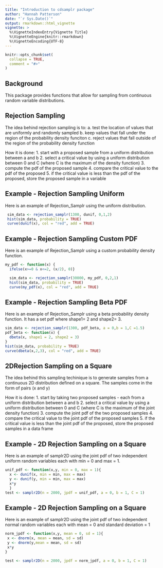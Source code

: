```yaml
---
title: "Introduction to cdsamplr package"
author: "Hannah Patterson"
date: "`r Sys.Date()`"
output: rmarkdown::html_vignette
vignette: >
  %\VignetteIndexEntry{Vignette Title}
  %\VignetteEngine{knitr::rmarkdown}
  %\VignetteEncoding{UTF-8}
---
```


```r
knitr::opts_chunk$set(
  collapse = TRUE,
  comment = "#>"
)
```



## Background
This package provides functions that allow for sampling from continuous random variable distributions.

## Rejection Sampling
The idea behind rejection sampling is to:
a. test the location of values that are uniformly and randomly sampled 
b. keep values that fall under the region of the probability density funciton
c. reject values that fall outside of the region of the probability density function

How it is done:
1. start with a proposed sample from a uniform distribution between a and b
2. select a critical value by using a uniform distribution between 0 and C (where C is the maximum of the density function)
3. compute the pdf of the proposed sample 
4. compare the critical value to the pdf of the proposed
5. if the critical value is less than the pdf of the proposed, store the proposed sample in a variable 

## Example - Rejection Sampling Uniform 

Here is an example of Rejection_Samplr using the uniform distribution.

```r
 sim_data <- rejection_samplr(1300, dunif, 0,1,2)
 hist(sim_data, probability = TRUE)
 curve(dunif(x), col = "red", add = TRUE)
```

## Example - Rejection Sampling Custom PDF

Here is an example of Rejection_Samplr using a custom probability density function. 

```r
my_pdf <- function(x) {
  ifelse(x>=0 & x<=2, (x/2), 0)}

  sim_data <- rejection_samplr(30000, my_pdf, 0,2,1)
  hist(sim_data, probability = TRUE)
  curve(my_pdf(x), col = "red", add = TRUE)
```

## Example - Rejection Sampling Beta PDF

Here is an example of Rejection_Samplr using a beta probability density function. It has a set pdf where shape1= 2 and shape2= 3.

```r
sim_data <- rejection_samplr(1300, pdf_beta, a = 0,b = 1,C =1.5)
pdf_beta <- function(x) {
  dbeta(x, shape1 = 2, shape2 = 3)
}
hist(sim_data, probability = TRUE)
curve(dbeta(x,2,3), col = "red", add = TRUE)
```

## 2DRejection Sampling on a Square
The idea behind this sampling techinique is to generate samples from a continuous 2D distribution defined on a square.
The samples come in the form of pairs (x and y)

How it is done:
1. start by taking two proposed samples - each from a uniform distribution between a and b
2. select a critical value by using a uniform distribution between 0 and C (where C is the maximum of the joint density function)
3. compute the joint pdf of the two proposed samples
4. compare the critical value to the joint pdf of the proposed samples
5. if the critical value is less than the joint pdf of the proposed, store the proposed samples in a data frame 

## Example - 2D Rejection Sampling on a Square
Here is an example of samplr2D using the joint pdf of
two independent uniform random variables each with min = 0 and max = 1.
```r
unif_pdf <- function(x,y, min = 0, max = 1){
  x <- dunif(x, min = min, max = max)
  y <- dunif(y, min = min, max = max)
  x*y
  }
test <- samplr2D(n = 2000, jpdf = unif_pdf, a = 0, b = 1, C = 1)
```

## Example - 2D Rejection Sampling on a Square
Here is an example of samplr2D using the joint pdf of two independent normal random variables 
each with mean = 0 and standard deviation = 1
```r
norm_jpdf <- function(x,y, mean = 0, sd = 1){
 x <- dnorm(x, mean = mean, sd = sd)
 y <- dnorm(y,mean = mean, sd = sd)
 x*y
}

test <- samplr2D(n = 2000, jpdf = norm_jpdf, a = 0, b = 1, C = 1)
```



